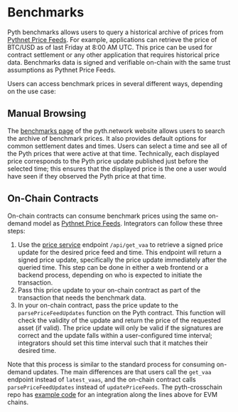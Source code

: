 # Benchmarks

Pyth benchmarks allows users to query a historical archive of prices from [Pythnet Price Feeds](pythnet-price-feeds.md).
For example, applications can retrieve the price of BTC/USD as of last Friday at 8:00 AM UTC.
This price can be used for contract settlement or any other application that requires historical price data.
Benchmarks data is signed and verifiable on-chain with the same trust assumptions as Pythnet Price Feeds.

Users can access benchmark prices in several different ways, depending on the use case:

## Manual Browsing

The [benchmarks page](https://pyth.network/benchmarks) of the pyth.network website allows users to search the archive of benchmark prices.
It also provides default options for common settlement dates and times.
Users can select a time and see all of the Pyth prices that were active at that time.
Technically, each displayed price corresponds to the Pyth price update published just before the selected time; this ensures that the displayed price is the one a user would have seen if they observed the Pyth price at that time.

## On-Chain Contracts

On-chain contracts can consume benchmark prices using the same on-demand model as [Pythnet Price Feeds](pythnet-price-feeds.md).
Integrators can follow these three steps:

1. Use the [price service](pythnet-price-feeds/price-service.md) endpoint `/api/get_vaa` to retrieve a signed price update for the desired price feed and time.
   This endpoint will return a signed price update, specifically the price update immediately after the queried time.
   This step can be done in either a web frontend or a backend process, depending on who is expected to initiate the transaction.
2. Pass this price update to your on-chain contract as part of the transaction that needs the benchmark data.
3. In your on-chain contract, pass the price update to the `parsePriceFeedUpdates` function on the Pyth contract.
   This function will check the validity of the update and return the price of the requested asset (if valid).
   The price update will only be valid if the signatures are correct and the update falls within a user-configured time interval; integrators should set this time interval such that it matches their desired time.

Note that this process is similar to the standard process for consuming on-demand updates.
The main differences are that users call the `get_vaa` endpoint instead of `latest_vaas`, and the on-chain contract calls `parsePriceFeedUpdates` instead of `updatePriceFeeds`.
The pyth-crosschain repo has [example code](https://github.com/pyth-network/pyth-crosschain/blob/main/target_chains/ethereum/sdk/js/src/examples/EvmBenchmark.ts) for an integration along the lines above for EVM chains.
